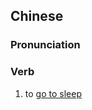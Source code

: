 {{also|觉觉猪}}
==Chinese==
{{zh-forms|s=觉觉猪}}

===Pronunciation===
{{zh-pron
|c=gaau3-4 gaau3-2 zyu1,gaau3-4 gaau3-1 zyu1
|cat=v
}}

===Verb===
{{zh-verb}}

# {{lb|zh|Cantonese|baby talk}} to [[go to sleep]]